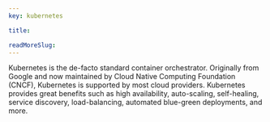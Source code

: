 ```yaml
---
key: kubernetes

title: 

readMoreSlug:
---
```


Kubernetes is the de-facto standard container orchestrator. Originally from Google and now maintained by Cloud Native Computing Foundation (CNCF), Kubernetes is supported by most cloud providers. Kubernetes provides great benefits such as high availability, auto-scaling, self-healing, service discovery, load-balancing, automated blue-green deployments, and more.
